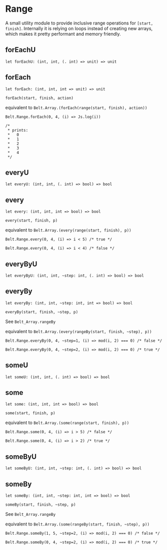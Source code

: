# Range

<Intro>

A small utility module to provide inclusive range operations for `[start,
finish]`. Internally it is relying on loops instead of creating new arrays,
which makes it pretty performant and memory friendly.

</Intro>

## forEachU

```res sig
let forEachU: (int, int, (. int) => unit) => unit
```

## forEach

```res sig
let forEach: (int, int, int => unit) => unit
```

`forEach(start, finish, action)`

equivalent to `Belt.Array.(forEach(range(start, finish), action))`

```res example
Belt.Range.forEach(0, 4, (i) => Js.log(i))

/*
 * prints:
 *   0
 *   1
 *   2
 *   3
 *   4
 */
```

## everyU

```res sig
let everyU: (int, int, (. int) => bool) => bool
```

## every

```res sig
let every: (int, int, int => bool) => bool
```

`every(start, finish, p)`

equivalent to `Belt.Array.(every(range(start, finish), p))`

```res example
Belt.Range.every(0, 4, (i) => i < 5) /* true */

Belt.Range.every(0, 4, (i) => i < 4) /* false */
```

## everyByU

```res sig
let everyByU: (int, int, ~step: int, (. int) => bool) => bool
```

## everyBy

```res sig
let everyBy: (int, int, ~step: int, int => bool) => bool
```

`everyBy(start, finish, ~step, p)`

See `Belt_Array.rangeBy`

equivalent to `Belt.Array.(every(rangeBy(start, finish, ~step), p))`

```res example
Belt.Range.everyBy(0, 4, ~step=1, (i) => mod(i, 2) === 0) /* false */

Belt.Range.everyBy(0, 4, ~step=2, (i) => mod(i, 2) === 0) /* true */
```

## someU

```res sig
let someU: (int, int, (. int) => bool) => bool
```

## some

```res sig
let some: (int, int, int => bool) => bool
```

`some(start, finish, p)`

equivalent to `Belt.Array.(some(range(start, finish), p))`

```res example
Belt.Range.some(0, 4, (i) => i > 5) /* false */

Belt.Range.some(0, 4, (i) => i > 2) /* true */
```

## someByU

```res sig
let someByU: (int, int, ~step: int, (. int) => bool) => bool
```

## someBy

```res sig
let someBy: (int, int, ~step: int, int => bool) => bool
```

`someBy(start, finish, ~step, p)`

See `Belt_Array.rangeBy`

equivalent to `Belt.Array.(some(rangeBy(start, finish, ~step), p))`

```res example
Belt.Range.someBy(1, 5, ~step=2, (i) => mod(i, 2) === 0) /* false */

Belt.Range.someBy(0, 4, ~step=2, (i) => mod(i, 2) === 0) /* true */
```
